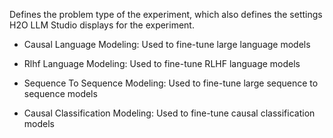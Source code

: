 Defines the problem type of the experiment, which also defines the settings H2O LLM Studio displays for the experiment.

- Causal Language Modeling: Used to fine-tune large language models

- Rlhf Language Modeling: Used to fine-tune RLHF language models

- Sequence To Sequence Modeling: Used to fine-tune large sequence to sequence models

- Causal Classification Modeling: Used to fine-tune causal classification models